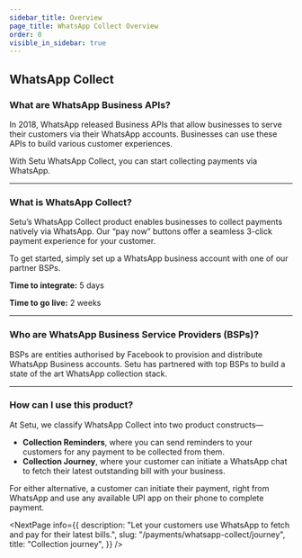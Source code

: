 ```yaml
---
sidebar_title: Overview
page_title: WhatsApp Collect Overview
order: 0
visible_in_sidebar: true
---
```


## WhatsApp Collect

### What are WhatsApp Business APIs?

In 2018, WhatsApp released Business APIs that allow businesses to serve their customers via their WhatsApp accounts. Businesses can use these APIs to build various customer experiences.

With Setu WhatsApp Collect, you can start collecting payments via WhatsApp.

<hr class="primary" />

### What is WhatsApp Collect?

Setu’s WhatsApp Collect product enables businesses to collect payments natively via WhatsApp. Our “pay now” buttons offer a seamless 3-click payment experience for your customer.

To get started, simply set up a WhatsApp business account with one of our partner BSPs.

**Time to integrate:** 5 days

**Time to go live:** 2 weeks

<hr class="primary" />

### Who are WhatsApp Business Service Providers (BSPs)?

BSPs are entities authorised by Facebook to provision and distribute WhatsApp Business accounts. Setu has partnered with top BSPs to build a state of the art WhatsApp collection stack.

<hr class="primary" />

### How can I use this product?

At Setu, we classify WhatsApp Collect into two product constructs—

- **Collection Reminders**, where you can send reminders to your customers for any payment to be collected from them.
- **Collection Journey**, where your customer can initiate a WhatsApp chat to fetch their latest outstanding bill with your business.

For either alternative, a customer can initiate their payment, right from WhatsApp and use any available UPI app on their phone to complete payment.

<NextPage
  info={{
    description:
      "Let your customers use WhatsApp to fetch and pay for their latest bills.",
    slug: "/payments/whatsapp-collect/journey",
    title: "Collection journey",
  }}
/>

<WasPageHelpful />
